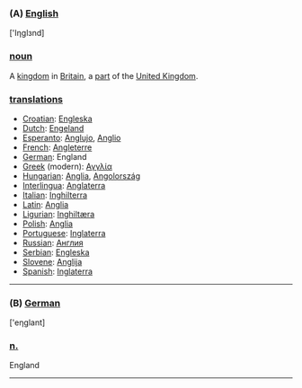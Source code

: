 ===(A) [[English]]===


['Iηglзnd]


=== [[noun]] ===

A [[kingdom]] in [[Britain]], a [[part]] of the [[United Kingdom]].

=== '''[[translation]]s''' ===

*[[Croatian]]: [[Engleska]]
*[[Dutch]]: [[Engeland]]
*[[Esperanto]]: [[Anglujo]], [[Anglio]]
*[[French]]: [[Angleterre]]
*[[German]]: England
*[[Greek]] (modern): [[Αγγλία]]
*[[Hungarian]]: [[Anglia]], [[Angolország]]
*[[Interlingua]]: [[Anglaterra]]
*[[Italian]]: [[Inghilterra]]
*[[Latin]]: [[Anglia]]
*[[Ligurian]]: [[Inghiltæra]]
*[[Polish]]: [[Anglia]]
*[[Portuguese]]: [[Inglaterra]]
*[[Russian]]: [[Англия]]
*[[Serbian]]: [[Engleska]]
*[[Slovene]]: [[Anglija]]
*[[Spanish]]: [[Inglaterra]]

----

===(B) [[German]]===

['eηglant]

===[[neuter|n.]]===

England

----